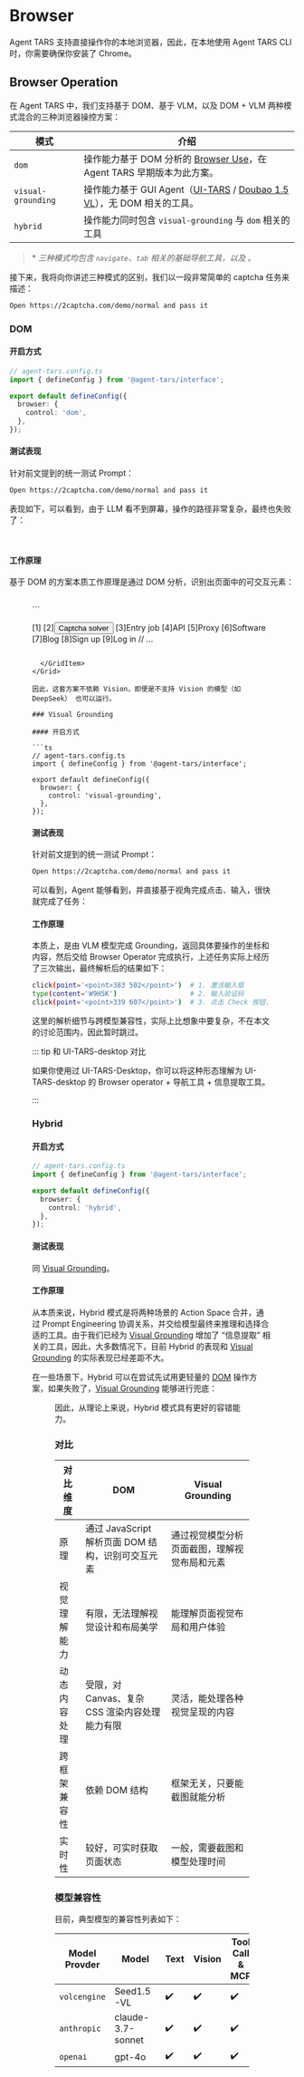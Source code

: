 
# Browser 

Agent TARS 支持直接操作你的本地浏览器，因此，在本地使用 Agent TARS CLI 时，你需要确保你安装了 Chrome。

## Browser Operation

在 Agent TARS 中，我们支持基于 DOM、基于 VLM，以及 DOM + VLM 两种模式混合的三种浏览器操控方案：

| 模式 | 介绍 |
| --- | --- |
| `dom` | 操作能力基于 DOM 分析的 [Browser Use](https://www.npmjs.com/@agent-infra/mcp-server-browser)，在 Agent TARS 早期版本为此方案。 |
| `visual-grounding` | 操作能力基于 GUI Agent（[UI-TARS](https://seed-tars.com/) / [Doubao 1.5 VL](https://www.volcengine.com/docs/82379/1554521)），无 DOM 相关的工具。 |
| `hybrid` | 操作能力同时包含 `visual-grounding` 与 `dom` 相关的工具 |

> \* _三种模式均包含 *`navigate`*、*`tab`* 相关的基础导航工具，以及 。_

接下来，我将向你讲述三种模式的区别，我们以一段非常简单的 captcha 任务来描述：

```bash
Open https://2captcha.com/demo/normal and pass it
```

### DOM

#### 开启方式

```ts
// agent-tars.config.ts
import { defineConfig } from '@agent-tars/interface';

export default defineConfig({
  browser: {
    control: 'dom',
  },
});
```

#### 测试表现

针对前文提到的统一测试 Prompt：

```bash
Open https://2captcha.com/demo/normal and pass it
```

表现如下，可以看到，由于 LLM 看不到屏幕，操作的路径非常复杂，最终也失败了：

<VideoPanel
  src="https://lf3-static.bytednsdoc.com/obj/eden-cn/zyha-aulnh/ljhwZthlaukjlkulzlp/docs/videos/dom-captcha.mp4"
  autoPlay
/>

<br />

#### 工作原理

基于 DOM 的方案本质工作原理是通过 DOM 分析，识别出页面中的可交互元素：


<Grid columns={2} gap="md">
  <GridItem>
    <Figure src="/browser-control-dom.png" title="Build DOM Tree And Highlight" />
  </GridItem>
  <GridItem>

<br />
``` 

[1]<img></img>
[2]<button>Captcha solver</button>
[3]<a>Entry job</a>
[4]<a>API</a>
[5]<a>Proxy</a>
[6]<a>Software</a>
[7]<a>Blog</a>
[8]<a>Sign up</a>
[9]<a>Log in</a>
// ... 

```

  </GridItem>
</Grid>

因此，这套方案不依赖 Vision，即便是不支持 Vision 的模型（如 DeepSeek） 也可以运行。

### Visual Grounding

#### 开启方式

```ts
// agent-tars.config.ts
import { defineConfig } from '@agent-tars/interface';

export default defineConfig({
  browser: {
    control: 'visual-grounding',
  },
});
````

#### 测试表现

针对前文提到的统一测试 Prompt：

```bash
Open https://2captcha.com/demo/normal and pass it
```

可以看到，Agent 能够看到，并直接基于视角完成点击、输入，很快就完成了任务：

<VideoPanel
  src="https://lf3-static.bytednsdoc.com/obj/eden-cn/zyha-aulnh/ljhwZthlaukjlkulzlp/docs/videos/CAPTCHA.mp4"
  autoPlay
/>

#### 工作原理

本质上，是由 VLM 模型完成 Grounding，返回具体要操作的坐标和内容，然后交给 Browser Operator 完成执行，上述任务实际上经历了三次输出，最终解析后的结果如下：

```bash
click(point='<point>383 502</point>')  # 1. 激活输入框
type(content='W9H5K')                  # 2. 输入验证码
click(point='<point>339 607</point>')  # 3. 点击 Check 按钮，完成检查
```

这里的解析细节与跨模型兼容性，实际上比想象中要复杂，不在本文的讨论范围内，因此暂时跳过。

::: tip 和 UI-TARS-desktop 对比

如果你使用过 UI-TARS-Desktop，你可以将这种形态理解为 UI-TARS-desktop 的 Browser operator + 导航工具 + 信息提取工具。

:::

### Hybrid

#### 开启方式

```ts
// agent-tars.config.ts
import { defineConfig } from '@agent-tars/interface';

export default defineConfig({
  browser: {
    control: 'hybrid',
  },
});
```

#### 测试表现

同 [Visual Grounding](#visual-grounding)。

#### 工作原理

从本质来说，Hybrid 模式是将两种场景的 Action Space 合并，通过 Prompt Engineering 协调关系，并交给模型最终来推理和选择合适的工具。由于我们已经为 [Visual Grounding](#visual-grounding) 增加了 “信息提取” 相关的工具，因此，大多数情况下，目前 Hybrid 的表现和 [Visual Grounding](#visual-grounding) 的实际表现已经差距不大。

在一些场景下，Hybrid 可以在尝试先试用更轻量的 [DOM](#dom) 操作方案，如果失败了，[Visual Grounding](#visual-grounding) 能够进行兜底：

<Figure src="/browser-control-hybrid.png" title="Hybrid Browser Control in Agent TARS" />

因此，从理论上来说，Hybrid 模式具有更好的容错能力。

### 对比

| 对比维度 | DOM | Visual Grounding |
| --- | --- | --- |
| 原理 | 通过 JavaScript 解析页面 DOM 结构，识别可交互元素 | 通过视觉模型分析页面截图，理解视觉布局和元素 |
| 视觉理解能力 | 有限，无法理解视觉设计和布局美学 | 能理解页面视觉布局和用户体验 |
| 动态内容处理 | 受限，对 Canvas、复杂 CSS 渲染内容处理能力有限 | 灵活，能处理各种视觉呈现的内容 |
| 跨框架兼容性 | 依赖 DOM 结构 | 框架无关，只要能截图就能分析 |
| 实时性 | 较好，可实时获取页面状态 | 一般，需要截图和模型处理时间 |

### 模型兼容性

目前，典型模型的兼容性列表如下：

| Model Provder | Model             | Text | Vision | Tool Call & MCP | Visual Grounding |
| ------------- | ----------------- | ---- | ------ | --------------- | ---------------- |
| `volcengine`  | Seed1.5-VL        | ✔️   | ✔️     | ✔️              | ✔️               |
| `anthropic`   | claude-3.7-sonnet | ✔️   | ✔️     | ✔️              | 🚧               |
| `openai`      | gpt-4o            | ✔️   | ✔️     | ✔️              | 🚧               |
